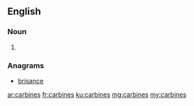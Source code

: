 ==English==

===Noun===
{{head|en}}

# {{plural of|carbine}}

===Anagrams===
* [[brisance#English|brisance]]

[[ar:carbines]]
[[fr:carbines]]
[[ku:carbines]]
[[mg:carbines]]
[[my:carbines]]